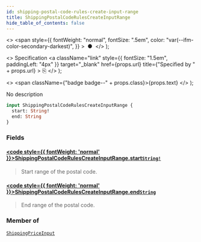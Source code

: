 ```yaml
---
id: shipping-postal-code-rules-create-input-range
title: ShippingPostalCodeRulesCreateInputRange
hide_table_of_contents: false
---
```


  <>
    <span
      style={{
        fontWeight: "normal",
        fontSize: ".5em",
        color: "var(--ifm-color-secondary-darkest)",
      }}
    >
      &nbsp;●&nbsp;
    </span>
  </>
);

  <>
    Specification
    <a
      className="link"
      style={{ fontSize: "1.5em", paddingLeft: "4px" }}
      target="\_blank"
      href={props.url}
      title={"Specified by " + props.url}
    >
      ⎘
    </a>
  </>
);

  <>
    <span className={"badge badge--" + props.class}>{props.text}</span>
  </>
);

No description

```graphql
input ShippingPostalCodeRulesCreateInputRange {
  start: String!
  end: String
}
```

### Fields

#### [<code style={{ fontWeight: 'normal' }}>ShippingPostalCodeRulesCreateInputRange.<b>start</b></code>](#)<Bullet />[`String!`](../../api-reference/miscellaneous/scalars/string) <Badge class="secondary" text="non-null"/> <Badge class="secondary" text="scalar"/> <Badge class="secondary" text="miscellaneous"/>

> Start range of the postal code.

#### [<code style={{ fontWeight: 'normal' }}>ShippingPostalCodeRulesCreateInputRange.<b>end</b></code>](#)<Bullet />[`String`](../../api-reference/miscellaneous/scalars/string) <Badge class="secondary" text="scalar"/> <Badge class="secondary" text="miscellaneous"/>

> End range of the postal code.

### Member of

[`ShippingPriceInput`](../../api-reference/shipping/inputs/shipping-price-input) <Badge class="secondary" text="input"/>
